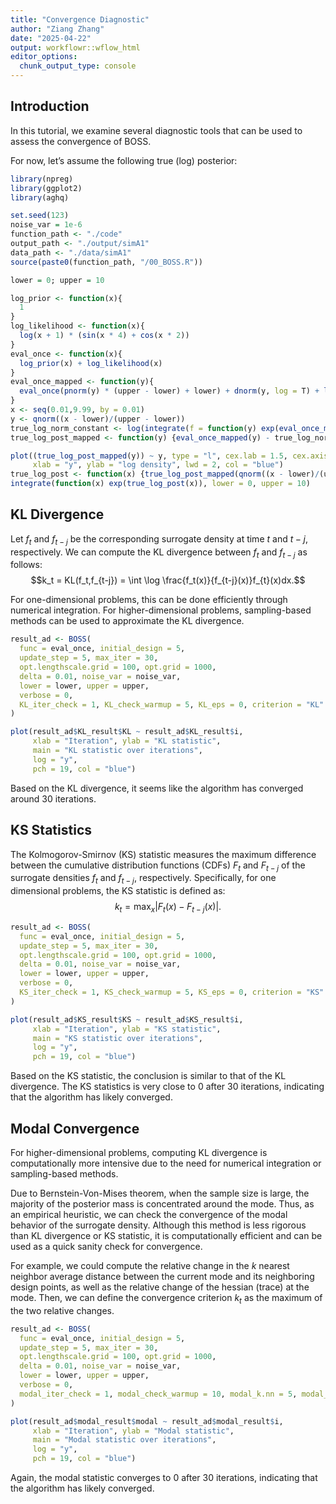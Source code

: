 ```yaml
---
title: "Convergence Diagnostic"
author: "Ziang Zhang"
date: "2025-04-22"
output: workflowr::wflow_html
editor_options:
  chunk_output_type: console
---
```


## Introduction

In this tutorial, we examine several diagnostic tools that can be used to assess the convergence of BOSS.

For now, let's assume the following true (log) posterior:

```r
library(npreg)
library(ggplot2)
library(aghq)

set.seed(123)
noise_var = 1e-6
function_path <- "./code"
output_path <- "./output/simA1"
data_path <- "./data/simA1"
source(paste0(function_path, "/00_BOSS.R"))

lower = 0; upper = 10

log_prior <- function(x){
  1
}
log_likelihood <- function(x){
  log(x + 1) * (sin(x * 4) + cos(x * 2))
}
eval_once <- function(x){
  log_prior(x) + log_likelihood(x)
}
eval_once_mapped <- function(y){
  eval_once(pnorm(y) * (upper - lower) + lower) + dnorm(y, log = T) + log(upper - lower)
}
x <- seq(0.01,9.99, by = 0.01)
y <- qnorm((x - lower)/(upper - lower))
true_log_norm_constant <- log(integrate(f = function(y) exp(eval_once_mapped(y)), lower = -Inf, upper = Inf)$value)
true_log_post_mapped <- function(y) {eval_once_mapped(y) - true_log_norm_constant}
```


```r
plot((true_log_post_mapped(y)) ~ y, type = "l", cex.lab = 1.5, cex.axis = 1.5, 
     xlab = "y", ylab = "log density", lwd = 2, col = "blue")
true_log_post <- function(x) {true_log_post_mapped(qnorm((x - lower)/(upper - lower))) - dnorm(qnorm((x - lower)/(upper - lower)), log = T) - log(upper - lower)}
integrate(function(x) exp(true_log_post(x)), lower = 0, upper = 10)
```


## KL Divergence

Let $f_t$ and $f_{t-j}$ be the corresponding surrogate density at time $t$ and $t-j$, respectively.
We can compute the KL divergence between $f_t$ and $f_{t-j}$ as follows:
$$k_t = KL(f_t,f_{t-j}) = \int \log \frac{f_t(x)}{f_{t-j}(x)}f_{t}(x)dx.$$

For one-dimensional problems, this can be done efficiently through numerical integration.
For higher-dimensional problems, sampling-based methods can be used to approximate the KL divergence.


```r
result_ad <- BOSS(
  func = eval_once, initial_design = 5,
  update_step = 5, max_iter = 30,
  opt.lengthscale.grid = 100, opt.grid = 1000,
  delta = 0.01, noise_var = noise_var,
  lower = lower, upper = upper,
  verbose = 0,
  KL_iter_check = 1, KL_check_warmup = 5, KL_eps = 0, criterion = "KL"
)

plot(result_ad$KL_result$KL ~ result_ad$KL_result$i,
     xlab = "Iteration", ylab = "KL statistic",
     main = "KL statistic over iterations", 
     log = "y",
     pch = 19, col = "blue")
```


Based on the KL divergence, it seems like the algorithm has converged around 30 iterations.


## KS Statistics


The Kolmogorov-Smirnov (KS) statistic measures the maximum difference between the cumulative distribution functions (CDFs) $F_t$ and $F_{t-j}$ of the surrogate densities $f_t$ and $f_{t-j}$, respectively.
Specifically, for one dimensional problems, the KS statistic is defined as:
$$k_t = \max_x |F_t(x) - F_{t-j}(x)|.$$


```r
result_ad <- BOSS(
  func = eval_once, initial_design = 5,
  update_step = 5, max_iter = 30,
  opt.lengthscale.grid = 100, opt.grid = 1000,
  delta = 0.01, noise_var = noise_var,
  lower = lower, upper = upper,
  verbose = 0,
  KS_iter_check = 1, KS_check_warmup = 5, KS_eps = 0, criterion = "KS"
)

plot(result_ad$KS_result$KS ~ result_ad$KS_result$i,
     xlab = "Iteration", ylab = "KS statistic",
     main = "KS statistic over iterations", 
     log = "y",
     pch = 19, col = "blue")
```


Based on the KS statistic, the conclusion is similar to that of the KL divergence. The KS statistics is very close to 0 after 30 iterations, indicating that the algorithm has likely converged.



## Modal Convergence


For higher-dimensional problems, computing KL divergence is computationally more intensive due to the need for numerical integration or sampling-based methods. 

Due to Bernstein-Von-Mises theorem, when the sample size is large, the majority of the posterior mass is concentrated around the mode.
Thus, as an empirical heuristic, we can check the convergence of the modal behavior of the surrogate density.
Although this method is less rigorous than KL divergence or KS statistic, it is computationally efficient and can be used as a quick sanity check for convergence.

For example, we could compute the relative change in the $k$ nearest neighbor average distance between the current mode and its neighboring design points, as well as the relative change of the hessian (trace) at the mode. 
Then, we can define the convergence criterion $k_t$ as the maximum of the two relative changes.


```r
result_ad <- BOSS(
  func = eval_once, initial_design = 5,
  update_step = 5, max_iter = 30,
  opt.lengthscale.grid = 100, opt.grid = 1000,
  delta = 0.01, noise_var = noise_var,
  lower = lower, upper = upper,
  verbose = 0,
  modal_iter_check = 1, modal_check_warmup = 10, modal_k.nn = 5, modal_eps = 0, criterion = "modal"
)

plot(result_ad$modal_result$modal ~ result_ad$modal_result$i,
     xlab = "Iteration", ylab = "Modal statistic",
     main = "Modal statistic over iterations", 
     log = "y",
     pch = 19, col = "blue")
```


Again, the modal statistic converges to 0 after 30 iterations, indicating that the algorithm has likely converged.






